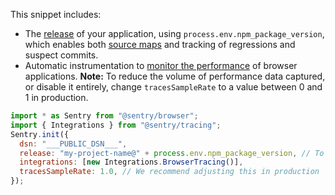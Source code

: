 This snippet includes:
- The [release](/product/releases/) of your application, using `process.env.npm_package_version`, which enables both [source maps](/platforms/javascript/sourcemaps/) and tracking of regressions and suspect commits.
- Automatic instrumentation to [monitor the performance](/platforms/javascript/performance/) of browser applications. **Note:** To reduce the volume of performance data captured, or disable it entirely, change `tracesSampleRate` to a value between 0 and 1 in production.

```javascript {tabTitle: ESM}
import * as Sentry from "@sentry/browser";
import { Integrations } from "@sentry/tracing";
Sentry.init({
  dsn: "___PUBLIC_DSN___",
  release: "my-project-name@" + process.env.npm_package_version, // To set your release version
  integrations: [new Integrations.BrowserTracing()],
  tracesSampleRate: 1.0, // We recommend adjusting this in production
});
```
